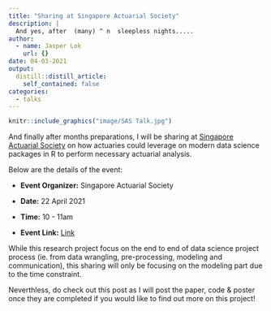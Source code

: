 ```yaml
---
title: "Sharing at Singapore Actuarial Society"
description: | 
  And yes, after  (many) ^ n  sleepless nights.....
author:
  - name: Jasper Lok
    url: {}
date: 04-03-2021
output:
  distill::distill_article:
    self_contained: false
categories:
  - talks
---
```


```r
knitr::include_graphics("image/SAS Talk.jpg")

```


And finally after months preparations, I will be sharing at [Singapore Actuarial Society](https://www.actuaries.org.sg/) on how actuaries could leverage on modern data science packages in R to perform necessary actuarial analysis.


Below are the details of the event:


- **Event Organizer:** Singapore Actuarial Society


- **Date:** 22 April 2021


- **Time:** 10 - 11am


- **Event Link:** [Link](https://www.actuaries.org.sg/events/how-modern-data-science-could-complement-actuarial-science-claim-cost-estimation)



While this research project focus on the end to end of data science project process (ie. from data wrangling, pre-processing, modeling and communication), this sharing will only be focusing on the modeling part due to the time constraint.


Neverthless, do check out this post as I will post the paper, code & poster once they are completed if you would like to find out more on this project!


